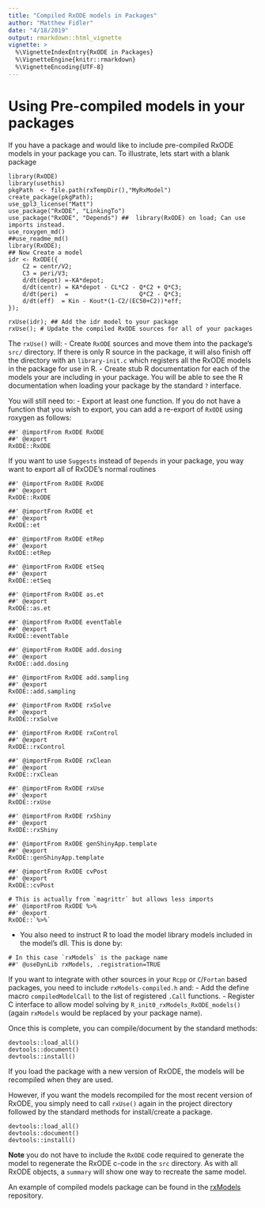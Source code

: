 ```yaml
---
title: "Compiled RxODE models in Packages"
author: "Matthew Fidler"
date: "4/18/2019"
output: rmarkdown::html_vignette
vignette: >
  %\VignetteIndexEntry{RxODE in Packages}
  %\VignetteEngine{knitr::rmarkdown}
  %\VignetteEncoding{UTF-8}
---
```


# Using Pre-compiled models in your packages

If you have a package and would like to include pre-compiled RxODE
models in your package you can.  To illustrate, lets start with a
blank package

```
library(RxODE)
library(usethis)
pkgPath  <- file.path(rxTempDir(),"MyRxModel")
create_package(pkgPath);
use_gpl3_license("Matt")
use_package("RxODE", "LinkingTo")
use_package("RxODE", "Depends") ##  library(RxODE) on load; Can use imports instead.
use_roxygen_md()
##use_readme_md()
library(RxODE);
## Now Create a model
idr <- RxODE({
    C2 = centr/V2;
    C3 = peri/V3;
    d/dt(depot) =-KA*depot;
    d/dt(centr) = KA*depot - CL*C2 - Q*C2 + Q*C3;
    d/dt(peri)  =                    Q*C2 - Q*C3;
    d/dt(eff)  = Kin - Kout*(1-C2/(EC50+C2))*eff;
});

rxUse(idr); ## Add the idr model to your package
rxUse(); # Update the compiled RxODE sources for all of your packages

```

The `rxUse()` will:
- Create `RxODE` sources and move them into the package's `src/`
  directory.  If there is only R source in the package, it will also
  finish off the directory with an `library-init.c` which registers
  all the RxODE models in the package for use in R.
- Create stub R documentation for each of the models your are
  including in your package. You will be able to see the R
  documentation when loading your package by the standard `?` interface.
  
You will still need to:
- Export at least one function.  If you do not have a function that
  you wish to export, you can add a re-export of `RxODE` using roxygen
  as follows:
  
```
##' @importFrom RxODE RxODE
##' @export
RxODE::RxODE
```

If you want to use `Suggests` instead of `Depends` in your package,
you way want to export all of RxODE's normal routines


```
##' @importFrom RxODE RxODE
##' @export
RxODE::RxODE

##' @importFrom RxODE et
##' @export
RxODE::et

##' @importFrom RxODE etRep
##' @export
RxODE::etRep

##' @importFrom RxODE etSeq
##' @export
RxODE::etSeq

##' @importFrom RxODE as.et
##' @export
RxODE::as.et

##' @importFrom RxODE eventTable
##' @export
RxODE::eventTable

##' @importFrom RxODE add.dosing
##' @export
RxODE::add.dosing

##' @importFrom RxODE add.sampling
##' @export
RxODE::add.sampling

##' @importFrom RxODE rxSolve
##' @export
RxODE::rxSolve

##' @importFrom RxODE rxControl
##' @export
RxODE::rxControl

##' @importFrom RxODE rxClean
##' @export
RxODE::rxClean

##' @importFrom RxODE rxUse
##' @export
RxODE::rxUse

##' @importFrom RxODE rxShiny
##' @export
RxODE::rxShiny

##' @importFrom RxODE genShinyApp.template
##' @export
RxODE::genShinyApp.template

##' @importFrom RxODE cvPost
##' @export
RxODE::cvPost

# This is actually from `magrittr` but allows less imports
##' @importFrom RxODE %>%
##' @export
RxODE::`%>%`
```


- You also need to instruct R to load the model library models
  included in the model's dll.  This is done by:

```
# In this case `rxModels` is the package name
##' @useDynLib rxModels, .registration=TRUE
```

If you want to integrate with other sources in your `Rcpp` or
`C`/`Fortan` based packages, you need to include `rxModels-compiled.h` and:
- Add the define macro `compiledModelCall` to the list of registered
  `.Call` functions.
- Register C interface to allow model solving by
  `R_init0_rxModels_RxODE_models()` (again `rxModels` would be
  replaced by your package name).
  
Once this is complete, you can compile/document by the standard methods:

```
devtools::load_all()
devtools::document()
devtools::install()
```

If you load the package with a new version of RxODE, the models
will be recompiled when they are used.


However, if you want the models recompiled for the most recent version
of RxODE, you simply need to call `rxUse()` again in the project
directory followed by the standard methods for install/create a
package. 

```
devtools::load_all()
devtools::document()
devtools::install()
```

**Note** you do not have to include the `RxODE` code required to
generate the model to regenerate the RxODE c-code in the `src`
directory.  As with all RxODE objects, a `summary` will show one way to recreate the same model. 

An example of compiled models package can be found in the
[rxModels](https://github.com/nlmixrdevelopment/rxModels) repository.
